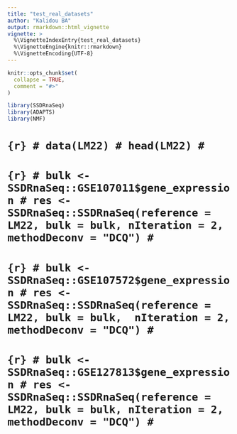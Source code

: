 ```yaml
---
title: "test_real_datasets"
author: "Kalidou BA"
output: rmarkdown::html_vignette
vignette: >
  %\VignetteIndexEntry{test_real_datasets}
  %\VignetteEngine{knitr::rmarkdown}
  %\VignetteEncoding{UTF-8}
---
```


```r
knitr::opts_chunk$set(
  collapse = TRUE,
  comment = "#>"
)
```


```r
library(SSDRnaSeq)
library(ADAPTS)
library(NMF)
```


# ```{r}
# data(LM22)
# head(LM22)
# ```
# 
# 
# ```{r}
# bulk <- SSDRnaSeq::GSE107011$gene_expression
# res <- SSDRnaSeq::SSDRnaSeq(reference = LM22, bulk = bulk, nIteration = 2,  methodDeconv = "DCQ")
# ```
#  
#  
#  
# ```{r}
# bulk <- SSDRnaSeq::GSE107572$gene_expression
# res <- SSDRnaSeq::SSDRnaSeq(reference = LM22, bulk = bulk,  nIteration = 2,  methodDeconv = "DCQ")
# ```
# 
# 
# ```{r}
# bulk <- SSDRnaSeq::GSE127813$gene_expression
# res <- SSDRnaSeq::SSDRnaSeq(reference = LM22, bulk = bulk, nIteration = 2,  methodDeconv = "DCQ")
# ```


